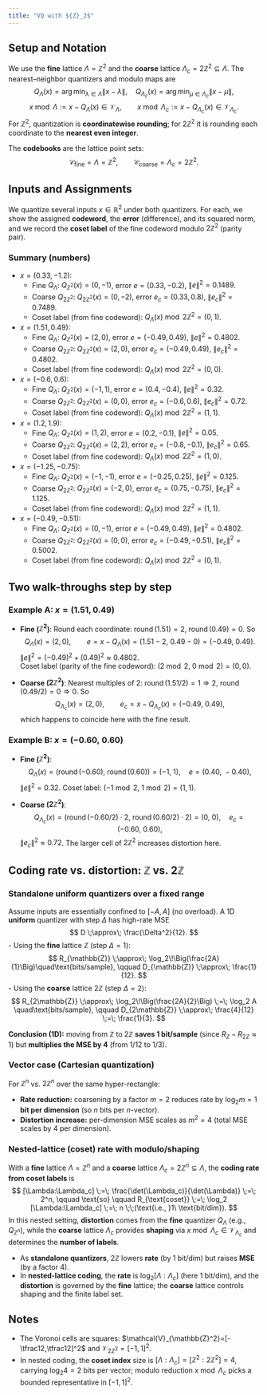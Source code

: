 ```yaml
---
title: "VQ with ${Z}_2$"
---
```


## Setup and Notation

We use the **fine** lattice $\Lambda=\mathbb{Z}^2$ and the **coarse** lattice $\Lambda_c=2\mathbb{Z}^2\subseteq\Lambda$. The nearest–neighbor quantizers and modulo maps are
$$
Q_\Lambda(x)=\operatorname*{arg\,min}_{\lambda\in\Lambda}\|x-\lambda\|,\quad
Q_{\Lambda_c}(x)=\operatorname*{arg\,min}_{\mu\in\Lambda_c}\|x-\mu\|,
$$
$$
x\bmod\Lambda := x-Q_\Lambda(x)\in\mathcal{V}_\Lambda,\qquad
x\bmod\Lambda_c := x-Q_{\Lambda_c}(x)\in\mathcal{V}_{\Lambda_c}.
$$
For $\mathbb{Z}^2$, quantization is **coordinatewise rounding**; for $2\mathbb{Z}^2$ it is rounding each coordinate to the **nearest even integer**.

The **codebooks** are the lattice point sets:
$$
\mathcal{C}_\text{fine}=\Lambda=\mathbb{Z}^2,\qquad
\mathcal{C}_\text{coarse}=\Lambda_c=2\mathbb{Z}^2.
$$

## Inputs and Assignments

We quantize several inputs $x\in\mathbb{R}^2$ under both quantizers. For each, we show the assigned **codeword**, the **error** (difference), and its squared norm, and we record the **coset label** of the fine codeword modulo $2\mathbb{Z}^2$ (parity pair).

### Summary (numbers)

- $x=(0.33, -1.2)$:
  - Fine $Q_\Lambda$: $Q_{\mathbb{Z}^2}(x)=(0, -1)$, error $e=(0.33, -0.2)$, $\|e\|^2=0.1489$.
  - Coarse $Q_{2\mathbb{Z}^2}$: $Q_{2\mathbb{Z}^2}(x)=(0, -2)$, error $e_c=(0.33, 0.8)$, $\|e_c\|^2=0.7489$.
  - Coset label (from fine codeword): $Q_\Lambda(x)\bmod 2\mathbb{Z}^2=(0, 1)$.
- $x=(1.51, 0.49)$:
  - Fine $Q_\Lambda$: $Q_{\mathbb{Z}^2}(x)=(2, 0)$, error $e=(-0.49, 0.49)$, $\|e\|^2=0.4802$.
  - Coarse $Q_{2\mathbb{Z}^2}$: $Q_{2\mathbb{Z}^2}(x)=(2, 0)$, error $e_c=(-0.49, 0.49)$, $\|e_c\|^2=0.4802$.
  - Coset label (from fine codeword): $Q_\Lambda(x)\bmod 2\mathbb{Z}^2=(0, 0)$.
- $x=(-0.6, 0.6)$:
  - Fine $Q_\Lambda$: $Q_{\mathbb{Z}^2}(x)=(-1, 1)$, error $e=(0.4, -0.4)$, $\|e\|^2=0.32$.
  - Coarse $Q_{2\mathbb{Z}^2}$: $Q_{2\mathbb{Z}^2}(x)=(0, 0)$, error $e_c=(-0.6, 0.6)$, $\|e_c\|^2=0.72$.
  - Coset label (from fine codeword): $Q_\Lambda(x)\bmod 2\mathbb{Z}^2=(1, 1)$.
- $x=(1.2, 1.9)$:
  - Fine $Q_\Lambda$: $Q_{\mathbb{Z}^2}(x)=(1, 2)$, error $e=(0.2, -0.1)$, $\|e\|^2=0.05$.
  - Coarse $Q_{2\mathbb{Z}^2}$: $Q_{2\mathbb{Z}^2}(x)=(2, 2)$, error $e_c=(-0.8, -0.1)$, $\|e_c\|^2=0.65$.
  - Coset label (from fine codeword): $Q_\Lambda(x)\bmod 2\mathbb{Z}^2=(1, 0)$.
- $x=(-1.25, -0.75)$:
  - Fine $Q_\Lambda$: $Q_{\mathbb{Z}^2}(x)=(-1, -1)$, error $e=(-0.25, 0.25)$, $\|e\|^2=0.125$.
  - Coarse $Q_{2\mathbb{Z}^2}$: $Q_{2\mathbb{Z}^2}(x)=(-2, 0)$, error $e_c=(0.75, -0.75)$, $\|e_c\|^2=1.125$.
  - Coset label (from fine codeword): $Q_\Lambda(x)\bmod 2\mathbb{Z}^2=(1, 1)$.
- $x=(-0.49, -0.51)$:
  - Fine $Q_\Lambda$: $Q_{\mathbb{Z}^2}(x)=(0, -1)$, error $e=(-0.49, 0.49)$, $\|e\|^2=0.4802$.
  - Coarse $Q_{2\mathbb{Z}^2}$: $Q_{2\mathbb{Z}^2}(x)=(0, 0)$, error $e_c=(-0.49, -0.51)$, $\|e_c\|^2=0.5002$.
  - Coset label (from fine codeword): $Q_\Lambda(x)\bmod 2\mathbb{Z}^2=(0, 1)$.

## Two walk-throughs step by step

### Example A: $x=(1.51,\,0.49)$
- **Fine ($\mathbb{Z}^2$)**: Round each coordinate: $\operatorname{round}(1.51)=2$, $\operatorname{round}(0.49)=0$. So
$$
Q_\Lambda(x)=(2,0),\qquad e=x-Q_\Lambda(x)=(1.51-2,\ 0.49-0)=(-0.49,\ 0.49).
$$
$\|e\|^2=(-0.49)^2+(0.49)^2\approx 0.4802$.\
Coset label (parity of the fine codeword): $(2\bmod 2,\ 0\bmod 2)=(0,0)$.

- **Coarse ($2\mathbb{Z}^2$)**: Nearest multiples of 2: $\operatorname{round}(1.51/2)=1\Rightarrow 2$, $\operatorname{round}(0.49/2)=0\Rightarrow 0$. So
$$
Q_{\Lambda_c}(x)=(2,0),\qquad e_c=x-Q_{\Lambda_c}(x)=(-0.49,\ 0.49),
$$
which happens to coincide here with the fine result.

### Example B: $x=(-0.60,\ 0.60)$
- **Fine ($\mathbb{Z}^2$)**:
$$
Q_\Lambda(x)=(\operatorname{round}(-0.60),\ \operatorname{round}(0.60))=(-1,\ 1),\quad e=(0.40,\ -0.40),
$$
$\|e\|^2=0.32$. Coset label: $(-1\bmod 2,\ 1\bmod 2)=(1,1)$.

- **Coarse ($2\mathbb{Z}^2$)**:
$$
Q_{\Lambda_c}(x)=(\operatorname{round}(-0.60/2)\cdot2,\ \operatorname{round}(0.60/2)\cdot2)=(0,\ 0),\quad e_c=(-0.60,\ 0.60),
$$
$\|e_c\|^2\approx 0.72$. The larger cell of $2\mathbb{Z}^2$ increases distortion here.


## Coding rate vs. distortion: $\mathbb{Z}$ vs. $2\mathbb{Z}$

### Standalone uniform quantizers over a fixed range

Assume inputs are essentially confined to $[-A,A]$ (no overload). A 1D **uniform** quantizer with step $\Delta$ has high-rate MSE
$$
D \;\approx\; \frac{\Delta^2}{12}.
$$
- Using the **fine** lattice $\mathbb{Z}$ (step $\Delta=1$):
  $$
  R_{\mathbb{Z}} \;\approx\; \log_2\!\Big(\frac{2A}{1}\Big)\quad\text{bits/sample}, 
  \qquad D_{\mathbb{Z}} \;\approx\; \frac{1}{12}.
  $$
- Using the **coarse** lattice $2\mathbb{Z}$ (step $\Delta=2$):
  $$
  R_{2\mathbb{Z}} \;\approx\; \log_2\!\Big(\frac{2A}{2}\Big) \;=\; \log_2 A \quad\text{bits/sample}, 
  \qquad D_{2\mathbb{Z}} \;\approx\; \frac{4}{12} \;=\; \frac{1}{3}.
  $$

**Conclusion (1D):** moving from $\mathbb{Z}$ to $2\mathbb{Z}$ **saves $1$ bit/sample** (since $R_{\mathbb{Z}}-R_{2\mathbb{Z}}\approx 1$) but **multiplies the MSE by $4$** (from $1/12$ to $1/3$).

### Vector case (Cartesian quantization)

For $\mathbb{Z}^n$ vs. $2\mathbb{Z}^n$ over the same hyper-rectangle:

- **Rate reduction:** coarsening by a factor $m=2$ reduces rate by $\log_2 m=1$ **bit per dimension** (so $n$ bits per $n$-vector).
- **Distortion increase:** per-dimension MSE scales as $m^2=4$ (total MSE scales by $4$ per dimension).

### Nested-lattice (coset) rate with modulo/shaping

With a **fine** lattice $\Lambda=\mathbb{Z}^n$ and a **coarse** lattice $\Lambda_c=2\mathbb{Z}^n\subseteq\Lambda$, the **coding rate from coset labels** is
$$
[\Lambda:\Lambda_c] \;=\; \frac{\det(\Lambda_c)}{\det(\Lambda)} \;=\; 2^n,
\qquad \text{so} \qquad
R_{\text{coset}} \;=\; \log_2 [\Lambda:\Lambda_c] \;=\; n \;\;(\text{i.e., }1\ \text{bit/dim}).
$$
In this nested setting, **distortion** comes from the **fine** quantizer $Q_\Lambda$ (e.g., $Q_{\mathbb{Z}^n}$), while the **coarse** lattice $\Lambda_c$ provides **shaping** via $x\bmod\Lambda_c\in\mathcal{V}_{\Lambda_c}$ and determines the **number of labels**.


- As **standalone quantizers**, $2\mathbb{Z}$ lowers **rate** (by $1$ bit/dim) but raises **MSE** (by a factor $4$).  
- In **nested-lattice coding**, the **rate** is $\log_2[\Lambda:\Lambda_c]$ (here $1$ bit/dim), and the **distortion** is governed by the **fine** lattice; the **coarse** lattice controls shaping and the finite label set.


## Notes

- The Voronoi cells are squares: $\mathcal{V}_{\mathbb{Z}^2}=[-\tfrac12,\tfrac12]^2$ and $\mathcal{V}_{2\mathbb{Z}^2}=[-1,1]^2$.\
- In nested coding, the **coset index** size is $[\Lambda:\Lambda_c]=[\mathbb{Z}^2:2\mathbb{Z}^2]=4$, carrying $\log_2 4=2$ bits per vector; modulo reduction $x\bmod\Lambda_c$ picks a bounded representative in $[-1,1]^2$.

